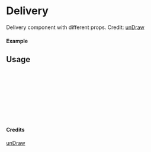 
<Meta of={Delivery} title="unDraw/Delivery" />

# Delivery

Delivery component with different props.
Credit: [unDraw](https://undraw.co/illustrations)

#### Example

<Canvas of={Delivery.Primary} />

## Usage

```ts
import { Delivery } from "yadl-ui";

const Example = () => {
  return (
      <Delivery />
  );
};

export default Example;
```

#### Credits
[unDraw](https://undraw.co/illustrations)
